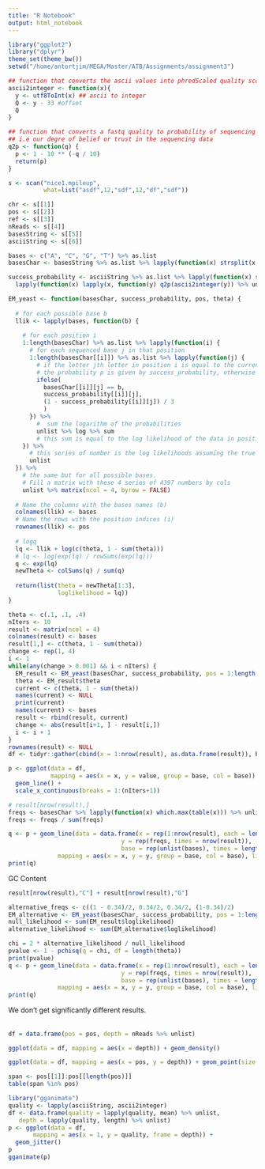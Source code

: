 ```yaml
---
title: "R Notebook"
output: html_notebook
---
```

  
  
```r
library("ggplot2")
library("dplyr")
theme_set(theme_bw())
setwd("/home/antortjim/MEGA/Master/ATB/Assignments/assignment3")
```

```r
## function that converts the ascii values into phredScaled quality scores
ascii2integer <- function(x){
  y <- utf8ToInt(x) ## ascii to integer
  Q <- y - 33 #offset
  Q
}

## function that converts a fastq quality to probability of sequencing the right base
## i.e our degre of belief or trust in the sequencing data
q2p <- function(q) {
  p <- 1 - 10 ** (-q / 10)
  return(p)
}
```

```r
s <- scan("nice1.mpileup",
          what=list("asdf",12,"sdf",12,"df","sdf"))

chr <- s[[1]]
pos <- s[[2]]
ref <- s[[3]]
nReads <- s[[4]]
basesString <- s[[5]]
asciiString <- s[[6]]

bases <- c("A", "C", "G", "T") %>% as.list
basesChar <- basesString %>% as.list %>% lapply(function(x) strsplit(x, "") %>% unlist)

success_probability <- asciiString %>% as.list %>% lapply(function(x) strsplit(x, "") %>% unlist) %>%
  lapply(function(x) lapply(x, function(y) q2p(ascii2integer(y)) %>% unlist) %>% unlist)
```

```r
EM_yeast <- function(basesChar, success_probability, pos, theta) {
  
  # for each possible base b
  llik <- lapply(bases, function(b) {
   
    # for each position i 
    1:length(basesChar) %>% as.list %>% lapply(function(i) {
      # for each sequenced base j in that position
      1:length(basesChar[[i]]) %>% as.list %>% lapply(function(j) {
        # if the letter jth letter in position i is equal to the current possible base b
        # the probability p is given by success_probability, otherwise it's (1 - p) / 3 
        ifelse(
          basesChar[[i]][j] == b,
          success_probability[[i]][j],
          (1 - success_probability[[i]][j]) / 3
          )
      }) %>%
        #  sum the logarithm of the probabilities
        unlist %>% log %>% sum
        # this sum is equal to the log likelihood of the data in position i assuming the true base is b
    }) %>%
      # this series of number is the log likelihoods assuming the true base is b for all sites
      unlist
  }) %>%
    # the same but for all possible bases.
    # Fill a matrix with these 4 series of 4397 numbers by cols
    unlist %>% matrix(ncol = 4, byrow = FALSE)
  
  # Name the columns with the bases names (b)
  colnames(llik) <- bases
  # Name the rows with the position indices (i)
  rownames(llik) <- pos
  
  # logq
  lq <- llik + log(c(theta, 1 - sum(theta)))
  # lq <- log(exp(lq) / rowSums(exp(lq)))
  q <- exp(lq)
  newTheta <- colSums(q) / sum(q)
  
  return(list(theta = newTheta[1:3],
              loglikelihood = lq))
}
```



```r
theta <- c(.1, .1, .4)
nIters <- 10
result <- matrix(ncol = 4)
colnames(result) <- bases
result[1,] <- c(theta, 1 - sum(theta))
change <- rep(1, 4)
i <- 1
while(any(change > 0.001) && i < nIters) {
  EM_result <- EM_yeast(basesChar, success_probability, pos = 1:length(basesChar), theta)
  theta <- EM_result$theta
  current <- c(theta, 1 - sum(theta))
  names(current) <- NULL
  print(current)
  names(current) <- bases
  result <- rbind(result, current)
  change <- abs(result[i+1, ] - result[i,])
  i <- i + 1
}
rownames(result) <- NULL
df <- tidyr::gather(cbind(x = 1:nrow(result), as.data.frame(result)), base, value, -x)
```

```r
p <- ggplot(data = df,
            mapping = aes(x = x, y = value, group = base, col = base)) +
  geom_line() +
  scale_x_continuous(breaks = 1:(nIters+1))

# result[nrow(result),]
freqs <- basesChar %>% lapply(function(x) which.max(table(x))) %>% unlist %>% names %>% table
freqs <- freqs / sum(freqs)

q <- p + geom_line(data = data.frame(x = rep(1:nrow(result), each = length(freqs)),
                                y = rep(freqs, times = nrow(result)),
                                base = rep(unlist(bases), times = length(bases))),
              mapping = aes(x = x, y = y, group = base, col = base), linetype = 2)
print(q)
```

GC Content

```r
result[nrow(result),"C"] + result[nrow(result),"G"]
```

```r
alternative_freqs <- c((1 - 0.34)/2, 0.34/2, 0.34/2, (1-0.34)/2)
EM_alternative <- EM_yeast(basesChar, success_probability, pos = 1:length(basesChar), alternative_freqs[1:3])
null_likelihood <- sum(EM_result$loglikelihood)
alternative_likelihood <- sum(EM_alternative$loglikelihood)

chi = 2 * alternative_likelihood / null_likelihood
pvalue <- 1 - pchisq(q = chi, df = length(theta))
print(pvalue)
q <- p + geom_line(data = data.frame(x = rep(1:nrow(result), each = length(alternative_freqs)),
                                y = rep(freqs, times = nrow(result)),
                                base = rep(unlist(bases), times = length(bases))),
              mapping = aes(x = x, y = y, group = base, col = base), linetype = 2)
print(q)
```
We don't get significantly different results. 

######
```r
df = data.frame(pos = pos, depth = nReads %>% unlist)
```

```r
ggplot(data = df, mapping = aes(x = depth)) + geom_density()
```


```r
ggplot(data = df, mapping = aes(x = pos, y = depth)) + geom_point(size = .05)
```
```r
span <- pos[[1]]:pos[[length(pos)]]
table(span %in% pos)
```


```r
library("gganimate")
quality <- lapply(asciiString, ascii2integer)
df <- data.frame(quality = lapply(quality, mean) %>% unlist,
   depth = lapply(quality, length) %>% unlist)
p <- ggplot(data = df,
       mapping = aes(x = 1, y = quality, frame = depth)) +
  geom_jitter()
p
gganimate(p)
```

